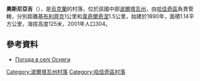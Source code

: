 {{coord|50|22|23|N|33|50|19|E|scale:100000_region:UA|display=title}}

'''奧斯尼亞吉'''（{{lang-uk|Осняги}}），是[[烏克蘭|烏克蘭]]的村落，位於該國中部[[波爾塔瓦州|波爾塔瓦州]]，由[[哈佳奇區|哈佳奇區]]負責管轄，分別距離[[基布利齊克|基布利齊克]]1公里和[[韋奇爾奇涅|韋奇爾奇涅]]1.5公里，始建於1890年，面積1.14平方公里，海拔高度125米，2001年人口304。

==參考資料==
* [http://weather.in.ua/ua/poltavskaja/19201 Погода в селі Осняги] {{Wayback|url=http://weather.in.ua/ua/poltavskaja/19201 |date=20111220023122 }}

{{DEFAULTSORT:Осняги}}
[[Category:波爾塔瓦州村落|Category:波爾塔瓦州村落]]
[[Category:哈佳奇區村落|Category:哈佳奇區村落]]


{{Poltava-geo-stub}}